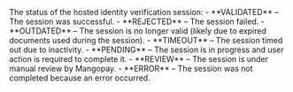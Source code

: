 <ResponseField name="Status" type="string" >    
The status of the hosted identity verification session:
- **VALIDATED** – The session was successful.
- **REJECTED** – The session failed.
- **OUTDATED** – The session is no longer valid (likely due to expired documents used during the session).
- **TIMEOUT** – The session timed out due to inactivity.
- **PENDING** – The session is in progress and user action is required to complete it.
- **REVIEW** – The session is under manual review by Mangopay.
- **ERROR** – The session was not completed because an error occurred.
</ResponseField>